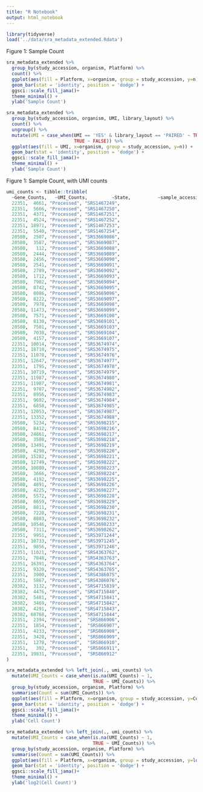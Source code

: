 ```yaml
---
title: "R Notebook"
output: html_notebook
---
```



```r
library(tidyverse)
load('../data/sra_metadata_extended.Rdata')
```

Figure 1: Sample Count
```r
sra_metadata_extended %>% 
  group_by(study_accession, organism, Platform) %>% 
  count() %>% 
  ggplot(aes(fill = Platform, x=organism, group = study_accession, y=n)) + 
  geom_bar(stat = 'identity', position = 'dodge') + 
  ggsci::scale_fill_jama()+ 
  theme_minimal() + 
  ylab('Sample Count')

sra_metadata_extended %>% 
  group_by(study_accession, organism, UMI, library_layout) %>% 
  count() %>% 
  ungroup() %>% 
  mutate(UMI = case_when(UMI == 'YES' & library_layout == 'PAIRED' ~ TRUE,
                         TRUE ~ FALSE)) %>% 
  ggplot(aes(fill = UMI, x=organism, group = study_accession, y=n)) + 
  geom_bar(stat = 'identity', position = 'dodge') + 
  ggsci::scale_fill_jama()+ 
  theme_minimal() + 
  ylab('Sample Count')
```

Figure 1: Sample Count, with UMI counts
```r
umi_counts <- tibble::tribble(
  ~Gene_Counts,   ~UMI_Counts,         ~State,          ~sample_accession,
  22351,  4661, "Processed", "SRS1467249",
  22351,  5666, "Processed", "SRS1467250",
  22351,  4371, "Processed", "SRS1467251",
  22351,  4524, "Processed", "SRS1467252",
  22351, 18971, "Processed", "SRS1467253",
  22351,  5540, "Processed", "SRS1467254",
  20580,  2507, "Processed", "SRS3669086",
  20580,  3587, "Processed", "SRS3669087",
  20580,   112, "Processed", "SRS3669088",
  20580,  2444, "Processed", "SRS3669089",
  20580,  2456, "Processed", "SRS3669090",
  20580,  2541, "Processed", "SRS3669091",
  20580,  2789, "Processed", "SRS3669092",
  20580,  1712, "Processed", "SRS3669093",
  20580,  7902, "Processed", "SRS3669094",
  20580,  8742, "Processed", "SRS3669095",
  20580,  8086, "Processed", "SRS3669096",
  20580,  8222, "Processed", "SRS3669097",
  20580,  7978, "Processed", "SRS3669098",
  20580, 11473, "Processed", "SRS3669099",
  20580,  7571, "Processed", "SRS3669100",
  20580,  8130, "Processed", "SRS3669101",
  20580,  7501, "Processed", "SRS3669103",
  20580,  7038, "Processed", "SRS3669104",
  20580,  4157, "Processed", "SRS3669107",
  22351, 10014, "Processed", "SRS3674974",
  22351, 18710, "Processed", "SRS3674975",
  22351, 11078, "Processed", "SRS3674976",
  22351, 12647, "Processed", "SRS3674977",
  22351,  1795, "Processed", "SRS3674978",
  22351, 10719, "Processed", "SRS3674979",
  22351, 11987, "Processed", "SRS3674980",
  22351, 11987, "Processed", "SRS3674981",
  22351,  9707, "Processed", "SRS3674982",
  22351,  8956, "Processed", "SRS3674983",
  22351,  9692, "Processed", "SRS3674984",
  22351,  6858, "Processed", "SRS3674985",
  22351, 12053, "Processed", "SRS3674987",
  22351, 13352, "Processed", "SRS3674988",
  20580,  5234, "Processed", "SRS3698215",
  20580,  8412, "Processed", "SRS3698216",
  20580, 24861, "Processed", "SRS3698217",
  20580,  3508, "Processed", "SRS3698218",
  20580, 13491, "Processed", "SRS3698219",
  20580,  4298, "Processed", "SRS3698220",
  20580, 15282, "Processed", "SRS3698221",
  20580, 12749, "Processed", "SRS3698222",
  20580, 10880, "Processed", "SRS3698223",
  20580,  3666, "Processed", "SRS3698224",
  20580,  4192, "Processed", "SRS3698225",
  20580,  4891, "Processed", "SRS3698226",
  20580,  4225, "Processed", "SRS3698227",
  20580,  5572, "Processed", "SRS3698228",
  20580,  8659, "Processed", "SRS3698229",
  20580,  8811, "Processed", "SRS3698230",
  20580,  7228, "Processed", "SRS3698231",
  20580,  8803, "Processed", "SRS3698232",
  20580, 10546, "Processed", "SRS3698233",
  20580,  7311, "Processed", "SRS3698262",
  22351,  9951, "Processed", "SRS3971244",
  22351, 10733, "Processed", "SRS3971245",
  22351,  9856, "Processed", "SRS3971246",
  22351, 11021, "Processed", "SRS4363762",
  22351,  7848, "Processed", "SRS4363763",
  22351, 16391, "Processed", "SRS4363764",
  22351,  9320, "Processed", "SRS4363765",
  22351,  3900, "Processed", "SRS4386075",
  22351,  5867, "Processed", "SRS4386076",
  20382,  3132, "Processed", "SRS4715839",
  20382,  4476, "Processed", "SRS4715840",
  20382,  5481, "Processed", "SRS4715841",
  20382,  3469, "Processed", "SRS4715842",
  20382,  4291, "Processed", "SRS4715843",
  20382, 68768, "Processed", "SRS4715844",
  22351,  2394, "Processed",  "SRS866906",
  22351,  1854, "Processed",  "SRS866907",
  22351,  4233, "Processed",  "SRS866908",
  22351,  3428, "Processed",  "SRS866909",
  22351,  1278, "Processed",  "SRS866910",
  22351,   392, "Processed",  "SRS866911",
  22351, 19831, "Processed",  "SRS866912"
)

sra_metadata_extended %>% left_join(., umi_counts) %>% 
  mutate(UMI_Counts = case_when(is.na(UMI_Counts) ~ 1,
                                TRUE ~ UMI_Counts)) %>% 
  group_by(study_accession, organism, Platform) %>% 
  summarise(Count = sum(UMI_Counts)) %>% 
  ggplot(aes(fill = Platform, x=organism, group = study_accession, y=Count)) + 
  geom_bar(stat = 'identity', position = 'dodge') + 
  ggsci::scale_fill_jama()+ 
  theme_minimal() + 
  ylab('Cell Count')

sra_metadata_extended %>% left_join(., umi_counts) %>% 
  mutate(UMI_Counts = case_when(is.na(UMI_Counts) ~ 1,
                                TRUE ~ UMI_Counts)) %>% 
  group_by(study_accession, organism, Platform) %>% 
  summarise(Count = sum(UMI_Counts)) %>% 
  ggplot(aes(fill = Platform, x=organism, group = study_accession, y=log2(Count))) + 
  geom_bar(stat = 'identity', position = 'dodge') + 
  ggsci::scale_fill_jama()+ 
  theme_minimal() + 
  ylab('log2(Cell Count)')
  
  
```